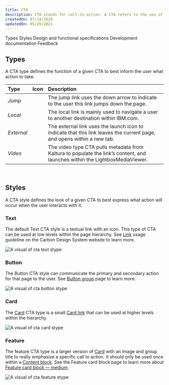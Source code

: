 ```yaml
---
title: CTA
description: CTA stands for call-to-action. A CTA refers to the use of words or phrases that can compel an audience to act in a specific way.
createdOn: 07/14/2020
updatedOn: 05/26/2021
---
```



<ComponentDescription name="CTA" type="ui" />

<AnchorLinks>

<AnchorLink>Types</AnchorLink>
<AnchorLink>Styles</AnchorLink>
<AnchorLink>Design and functional specifications</AnchorLink>
<AnchorLink>Development documentation</AnchorLink>
<AnchorLink>Feedback</AnchorLink>

</AnchorLinks>

## Types

A CTA type defines the function of a given CTA to best inform the user what action to take.

| Type       | Icon              | Description                                                                                                                 |
| :--------- | :---------------- | :-------------------------------------------------------------------------------------------------------------------------- |
| _Jump_     | <ArrowDown20 />   | The jump link uses the down arrow to indicate to the user this link jumps down the page.                                    |
| _Local_    | <ArrowLeft20 />   | The local link is mainly used to navigate a user to another destination within IBM.com.                                     |
| _External_ | <Launch20 />      | The external link uses the launch icon to indicate that this link leaves the current page, and opens within a new tab.      |
| _Video_    | <PlayOutline20 /> | The video type CTA pulls metadata from Kaltura to populate the link’s content, and launches within the LightboxMediaViewer. |

<br />

## Styles

A CTA style defines the look of a given CTA to best express what action will occur when the user interacts with it.

### Text

The default Text CTA style is a textual link with an icon. This type of CTA can be used at low levels within the page hierarchy. See <a href="https://www.carbondesignsystem.com/components/link/usage" target="_blank">Link</a> usage guideline on the Carbon Design System website to learn more.

![A visual of cta text stype](../../images/component/cta/cta-text-style.jpg)

### Button

The Button CTA style can communicate the primary and secondary action for that page to the user. See [Button group](https://www.ibm.com/standards/web/carbon-for-ibm-dotcom/components/button-group) page to learn more.

![A visual of cta button stype](../../images/component/cta/cta-button-style.jpg)

### Card

The [Card](https://www.ibm.com/standards/web/carbon-for-ibm-dotcom/components/card) CTA type is a small [Card link](https://www.ibm.com/standards/web/carbon-for-ibm-dotcom/components/card-link) that can be used at higher levels within the hierarchy.

![A visual of cta card stype](../../images/component/cta/cta-card-style.jpg)

### Feature

The feature CTA type is a larger version of [Card](https://www.ibm.com/standards/web/carbon-for-ibm-dotcom/components/card) with an image and group title to really emphasize a specific call to action. It should only be used once within a [Content block](https://www.ibm.com/standards/web/carbon-for-ibm-dotcom/components/content-block-simple). See the Feature card block page to learn more about [Feature card block — medium](https://www.ibm.com/standards/web/carbon-for-ibm-dotcom/components/feature-card-block#feature-card-block-medium).

![A visual of cta feature stype](../../images/component/cta/cta-feature-style.jpg)

<ComponentFooter name="CTA" type="ui" />
